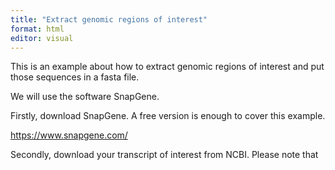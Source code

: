 ```yaml
---
title: "Extract genomic regions of interest"
format: html
editor: visual
---
```


This is an example about how to extract genomic regions of interest and put those sequences in a fasta file.

We will use the software SnapGene.

Firstly, download SnapGene. A free version is enough to cover this example.

<https://www.snapgene.com/>

Secondly, download your transcript of interest from NCBI. Please note that
